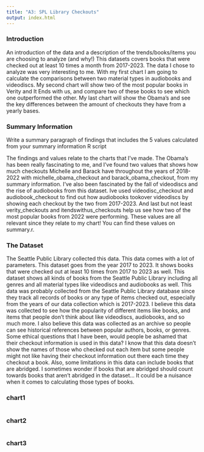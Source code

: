 ```yaml
---
title: "A3: SPL Library Checkouts"
output: index.html
---
```


### Introduction

An introduction of the data and a description of the trends/books/items you are choosing to analyze (and why!)
This datasets covers books that were checked out at least 10 times a month from 2017-2023. The data I chose to analyze was very interesting to me. With my first chart I am going to calculate the comparisons between two material types in audiobooks and videodiscs. My second chart will show two of the most popular books in Verity and It Ends with us, and compare two of these books to see which one outperformed the other. My last chart will show the Obama's and see the key differences between the amount of checkouts they have from a yearly bases. 

### Summary Information

Write a summary paragraph of findings that includes the 5 values calculated from your summary information R script

The findings and values relate to the charts that I've made. The Obama's has been really fascinating to me, and I've found two values that shows how much checkouts Michelle and Barack have throughout the years of 2018-2022 with michelle_obama_checkout and barack_obama_checkout, from my summary information. I've also been fascinated by the fall of videodiscs and the rise of audiobooks from this dataset. Ive used videodisc_checkout and audiobook_checkout to find out how audiobooks tookover videodiscs by showing each checkout by the two from 2017-2023. And last but not least verity_checkouts and itendswithus_checkouts help us see how two of the most popular books from 2022 were performing. These values are all relevant since they relate to my chart! You can find these values on summary.r.

### The Dataset

The Seattle Public Library collected this data. This data comes with a lot of parameters. This dataset goes from the year 2017 to 2023. It shows books that were checked out at least 10 times from 2017 to 2023 as well.  This dataset shows all kinds of books from the Seattle Public Library including all genres and all material types like videodiscs and audiobooks as well. This data was probably collected from the Seattle Public Library database since they track all records of books or any type of items checked out, especially from the years of our data collection which is 2017-2023. I believe this data was collected to see how the popularity of different items like books, and items that people don’t think about like videodiscs, audiobooks, and so much more. I also believe this data was collected as an archive so people can see historical references between popular authors, books, or genres. Some ethical questions that I have been, would people be ashamed that their checkout information is used in this data? I know that this data doesn’t show the names of those who checked out each item but some people might not like having their checkout information out there each time they checkout a book. Also, some limitations in this data can include books that are abridged. I sometimes wonder if books that are abridged should count towards books that aren’t abridged in the dataset… It could be a nuisance when it comes to calculating those types of books. 

### chart1


```r
```

### chart2


```r
```

### chart3


```r
```

